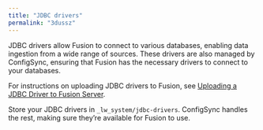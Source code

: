 ```yaml
---
title: "JDBC drivers"
permalink: "3dussz"
---
```


JDBC drivers allow Fusion to connect to various databases, enabling data ingestion from a wide range of sources.
These drivers are also managed by ConfigSync, ensuring that Fusion has the necessary drivers to connect to your databases.

For instructions on uploading JDBC drivers to Fusion, see [Uploading a JDBC Driver to Fusion Server](/how-to/916/upload-a-jdbc-driver-to-fusion-server).

Store your JDBC drivers in `_lw_system/jdbc-drivers`.
ConfigSync handles the rest, making sure they’re available for Fusion to use.